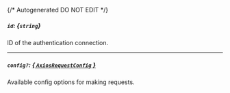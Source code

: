 {/* Autogenerated DO NOT EDIT  */}
##### `id`: *{`string`}*
ID of the authentication connection.

---
##### `config?`: [*{ `AxiosRequestConfig` }*](https://axios-http.com/docs/req_config)
Available config options for making requests.



